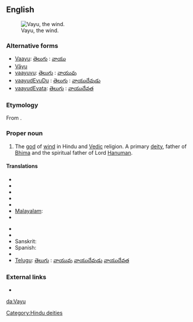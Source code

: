 ==English==
[[Image:Vayu.jpg|thumb|Vayu, the wind.]]

===Alternative forms===
* [[Vaayu]]: [[తెలుగు]] : [[వాయు]] 
* [[Vāyu]]
* [[vaayuvu]]: [[తెలుగు]] : [[వాయువు]]
* [[vaayudEvuDu]] : [[తెలుగు]] : [[వాయుదేవుడు]]
* [[vaayudEvata]]: [[తెలుగు]] : [[వాయుదేవత]]

===Etymology===
From {{etyl|sa}} {{term|sc=Deva|वायु|tr=Vāyú|lang=sa}}.

===Proper noun===
{{en-proper noun}}

# {{Hinduism}} The [[god]] of [[wind]] in Hindu and [[Vedic]] religion. A primary [[deity]], father of [[Bhima]] and the spiritual father of Lord [[Hanuman]].

====Translations====
{{trans-top|Vayu}}
* {{trreq|Assamese}}
* {{trreq|Bengali}}
* {{trreq|Gujarati}}
* {{trreq|Hindi}}
* {{trreq|Kannada}}
* [[Malayalam]]: {{t|ml|വായു|sc=Mlym|xs=Malayalam}}
* {{trreq|Marathi}}
{{trans-mid}}
* {{trreq|Oriya}}
* {{trreq|Punjabi}}
* Sanskrit: {{t-|sa|वायु|tr=Vāyú|xs=Sanskrit}}
* Spanish: {{t-|es|Vāyu}}
* {{trreq|Tamil}}
* [[Telugu]]: [[తెలుగు]] : [[వాయువు]] [[వాయుదేవుడు]] [[వాయుదేవత]]
{{trans-bottom}}

===External links===
* {{pedialite}}

[[Category:Hindu deities]]

[[da:Vayu]]